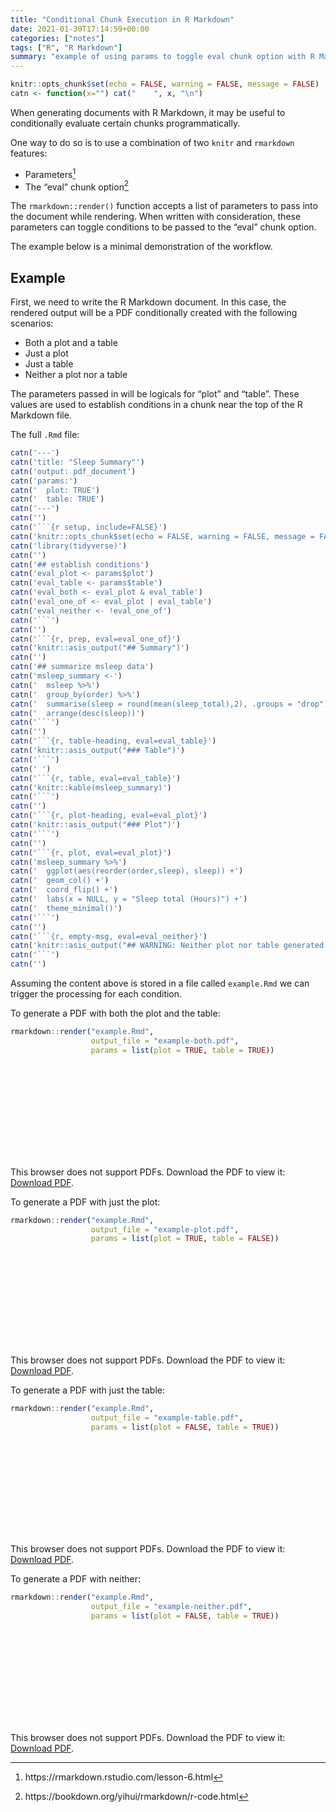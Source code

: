 ```yaml
---
title: "Conditional Chunk Execution in R Markdown"
date: 2021-01-30T17:14:59+00:00
categories: ["notes"]
tags: ["R", "R Markdown"]
summary: "example of using params to toggle eval chunk option with R Markdown"
---
```


```r
knitr::opts_chunk$set(echo = FALSE, warning = FALSE, message = FALSE)
catn <- function(x="") cat("    ", x, "\n")
```

When generating documents with R Markdown, it may be useful to conditionally evaluate certain chunks programmatically. 

One way to do so is to use a combination of two `knitr` and `rmarkdown` features:

- Parameters[^parameter-doc]
- The "eval" chunk option[^eval-doc]

[^parameter-doc]: https://rmarkdown.rstudio.com/lesson-6.html
[^eval-doc]: https://bookdown.org/yihui/rmarkdown/r-code.html

The `rmarkdown::render()` function accepts a list of parameters to pass into the document while rendering. When written with consideration, these parameters can toggle conditions to be passed to the "eval" chunk option.

The example below is a minimal demonstration of the workflow.

## Example

First, we need to write the R Markdown document. In this case, the rendered output will be a PDF conditionally created with the following scenarios:

- Both a plot and a table
- Just a plot
- Just a table
- Neither a plot nor a table

The parameters passed in will be logicals for "plot" and "table". These values are used to establish conditions in a chunk near the top of the R Markdown file.

The full `.Rmd` file:

```r
catn('---')
catn('title: "Sleep Summary"')
catn('output: pdf_document')
catn('params:')
catn('  plot: TRUE')
catn('  table: TRUE')
catn('---')
catn('')
catn('```{r setup, include=FALSE}')
catn('knitr::opts_chunk$set(echo = FALSE, warning = FALSE, message = FALSE)')
catn('library(tidyverse)')
catn('')
catn('## establish conditions')
catn('eval_plot <- params$plot')
catn('eval_table <- params$table')
catn('eval_both <- eval_plot & eval_table')
catn('eval_one_of <- eval_plot | eval_table')
catn('eval_neither <- !eval_one_of')
catn('```')
catn('')
catn('```{r, prep, eval=eval_one_of}')
catn('knitr::asis_output("## Summary")')
catn('')
catn('## summarize msleep data')
catn('msleep_summary <-')
catn('  msleep %>%')
catn('  group_by(order) %>%')
catn('  summarise(sleep = round(mean(sleep_total),2), .groups = "drop") %>%')
catn('  arrange(desc(sleep))')
catn('```')
catn('')
catn('```{r, table-heading, eval=eval_table}')
catn('knitr::asis_output("### Table")')
catn('```')
catn(' ')
catn('```{r, table, eval=eval_table}')
catn('knitr::kable(msleep_summary)')
catn('```')
catn('')
catn('```{r, plot-heading, eval=eval_plot}')
catn('knitr::asis_output("### Plot")')
catn('```')
catn('')
catn('```{r, plot, eval=eval_plot}')
catn('msleep_summary %>%')
catn('  ggplot(aes(reorder(order,sleep), sleep)) +')
catn('  geom_col() +')
catn('  coord_flip() +')
catn('  labs(x = NULL, y = "Sleep total (Hours)") +')
catn('  theme_minimal()')
catn('```')
catn('')
catn('```{r, empty-msg, eval=eval_neither}')
catn('knitr::asis_output("## WARNING: Neither plot nor table generated ...")')
catn('```')
catn('')
```

Assuming the content above is stored in a file called `example.Rmd` we can trigger the processing for each condition.

To generate a PDF with both the plot and the table:

```r
rmarkdown::render("example.Rmd", 
                  output_file = "example-both.pdf", 
                  params = list(plot = TRUE, table = TRUE))
```

<object data="/img/example-both.pdf" type="application/pdf" width="700px" height="700px">
  <embed src="/img/example-both.pdf">
  <p>This browser does not support PDFs. Download the PDF to view it: <a href="/img/example-both.pdf">Download PDF</a>.</p>
  </embed>
  </object>
  
To generate a PDF with just the plot:

```r
rmarkdown::render("example.Rmd", 
                  output_file = "example-plot.pdf", 
                  params = list(plot = TRUE, table = FALSE))
```

<object data="/img/example-plot.pdf" type="application/pdf" width="700px" height="700px">
  <embed src="/img/example-plot.pdf">
  <p>This browser does not support PDFs. Download the PDF to view it: <a href="/img/example-plot.pdf">Download PDF</a>.</p>
  </embed>
  </object>
  
To generate a PDF with just the table:

```r
rmarkdown::render("example.Rmd", 
                  output_file = "example-table.pdf", 
                  params = list(plot = FALSE, table = TRUE))
```

<object data="/img/example-table.pdf" type="application/pdf" width="700px" height="700px">
  <embed src="/img/example-table.pdf">
  <p>This browser does not support PDFs. Download the PDF to view it: <a href="/img/example-table.pdf">Download PDF</a>.</p>
  </embed>
  </object>
  
To generate a PDF with neither:

```r
rmarkdown::render("example.Rmd", 
                  output_file = "example-neither.pdf", 
                  params = list(plot = FALSE, table = TRUE))
```

<object data="/img/example-neither.pdf" type="application/pdf" width="700px" height="700px">
  <embed src="/img/example-neither.pdf">
  <p>This browser does not support PDFs. Download the PDF to view it: <a href="/img/example-neither.pdf">Download PDF</a>.</p>
  </embed>
  </object>
